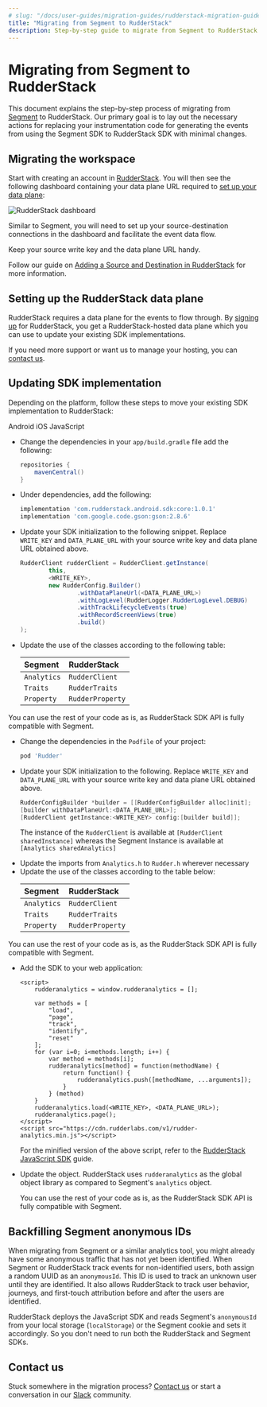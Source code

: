 ```yaml
---
# slug: "/docs/user-guides/migration-guides/rudderstack-migration-guide"
title: "Migrating from Segment to RudderStack"
description: Step-by-step guide to migrate from Segment to RudderStack.
---
```


# Migrating from Segment to RudderStack

This document explains the step-by-step process of migrating from [Segment](https://segment.com/) to RudderStack. Our primary goal is to lay out the necessary actions for replacing your instrumentation code for generating the events from using the Segment SDK to RudderStack SDK with minimal changes.

## Migrating the workspace

Start with creating an account in [RudderStack](https://app.rudderstack.com/signup?type=freetrial). You will then see the following dashboard containing your data plane URL required to [set up your data plane](#setting-up-the-rudderstack-data-plane):

<img src="../../assets/user-guides/rudderstack-dashboard.png" alt="RudderStack dashboard" />

Similar to Segment, you will need to set up your source-destination connections in the dashboard and facilitate the event data flow.

<div class="successBlock">

Keep your source write key and the data plane URL handy.
</div>

<div class="infoBlock">

Follow our guide on <a href="https://rudderstack.com/docs/connections/adding-source-and-destination-rudderstack/">Adding a Source and Destination in RudderStack</a> for more information.
</div>

## Setting up the RudderStack data plane

RudderStack requires a data plane for the events to flow through. By [signing up](https://app.rudderstack.com/signup?type=freetrial) for RudderStack, ‌you get a RudderStack-hosted data plane which you can use to update your existing SDK implementations.

If you need more support or want us to manage your hosting, you can [contact us](mailto:%20support@rudderstack.com).

## Updating SDK implementation

Depending on the platform, follow these steps to move your existing SDK implementation to RudderStack:

<Tabs>
  <TabList>
    <Tab>Android</Tab>
    <Tab>iOS</Tab>
    <Tab>JavaScript</Tab>
  </TabList>
    <TabPanels>
      <TabPanel>
      <ul>
      <li>Change the dependencies in your <code class="inline-code">app/build.gradle</code> file add the following:
<span>

```groovy
repositories {
    mavenCentral()
}
```
</span>
</li>
<li>Under dependencies, add the following:
<span>

```groovy
implementation 'com.rudderstack.android.sdk:core:1.0.1'
implementation 'com.google.code.gson:gson:2.8.6'
```
</span>
</li>
<li>Update your SDK initialization to the following snippet. Replace <code class="inline-code">WRITE_KEY</code> and <code class="inline-code">DATA_PLANE_URL</code> with your source write key and data plane URL obtained above.
<span>

```java
RudderClient rudderClient = RudderClient.getInstance(
        this,
        <WRITE_KEY>,
        new RudderConfig.Builder()
                .withDataPlaneUrl(<DATA_PLANE_URL>)
                .withLogLevel(RudderLogger.RudderLogLevel.DEBUG)
                .withTrackLifecycleEvents(true)
                .withRecordScreenViews(true)
                .build()
);
```
</span>
</li>
<li>Update the use of the classes according to the following table:
<span>

| Segment     | RudderStack      |
| :---------- | :--------------- |
| `Analytics` | `RudderClient`   |
| `Traits`    | `RudderTraits`   |
| `Property`  | `RudderProperty` |
</span>
</li>
</ul>
<div class="successBlock">

  You can use the rest of your code as is, as RudderStack SDK API is fully compatible
  with Segment.
</div>
      </TabPanel>
      <TabPanel>
<ul>
<li>Change the dependencies in the <code class="inline-code">Podfile</code> of your project:

```ruby
pod 'Rudder'
```
</li>
<li>Update your SDK initialization to the following. Replace <code class="inline-code">WRITE_KEY</code> and <code class="inline-code">DATA_PLANE_URL</code> with your source write key and data plane URL obtained above.

```objectivec
RudderConfigBuilder *builder = [[RudderConfigBuilder alloc]init];
[builder withDataPlaneUrl:<DATA_PLANE_URL>];
[RudderClient getInstance:<WRITE_KEY> config:[builder build]];
```

<div class="infoBlock">

The instance of the <code class="inline-code">RudderClient</code> is available at <code class="inline-code">[RudderClient sharedInstance]</code> whereas the Segment Instance is available at <code class="inline-code">[Analytics sharedAnalytics]</code>
</div>
</li>
<li>Update the imports from <code class="inline-code">Analytics.h</code> to <code class="inline-code">Rudder.h</code> wherever necessary</li>
<li>Update the use of the classes according to the table below:

| Segment     | RudderStack      |
| :---------- | :--------------- |
| `Analytics` | `RudderClient`   |
| `Traits`    | `RudderTraits`   |
| `Property`  | `RudderProperty` |
</li>
</ul>
<div class="successBlock">

You can use the rest of your code as is, as the RudderStack SDK API is fully compatible with Segment.
</div>        
      </TabPanel>
      <TabPanel>
<ul>
<li>Add the SDK to your web application:
<span>

```markup
<script>
	rudderanalytics = window.rudderanalytics = [];

	var methods = [
		"load",
		"page",
		"track",
		"identify",
		"reset"
	];
	for (var i=0; i<methods.length; i++) {
		var method = methods[i];
		rudderanalytics[method] = function(methodName) {
			return function() {
				rudderanalytics.push([methodName, ...arguments]);
			}
		} (method)
	}
	rudderanalytics.load(<WRITE_KEY>, <DATA_PLANE_URL>);
	rudderanalytics.page();
</script>
<script src="https://cdn.rudderlabs.com/v1/rudder-analytics.min.js"></script>
```
</span>
<div class="infoBlock">

For the minified version of the above script, refer to the <a href="https://www.rudderstack.com/docs/stream-sources/rudderstack-sdk-integration-guides/rudderstack-javascript-sdk/quick-start-guide/">RudderStack JavaScript SDK</a> guide.
</div>
</li>
<li>Update the object. RudderStack uses <code class="inline-code">rudderanalytics</code> as the global object library as compared to Segment's <code class="inline-code">analytics</code> object.

<div class="successBlock">

  You can use the rest of your code as is, as the RudderStack SDK API is fully compatible with Segment.
</div>
</li>
</ul>
      </TabPanel>
    </TabPanels>
</Tabs>

## Backfilling Segment anonymous IDs

When migrating from Segment or a similar analytics tool, you might already have some anonymous traffic that has not yet been identified. When Segment or RudderStack track events for non-identified users, both assign a random UUID as an `anonymousId`. This ID is used to track an unknown user until they are identified. It also allows RudderStack to track user behavior, journeys, and first-touch attribution before and after the users are identified.

<div class="successBlock">

RudderStack deploys the JavaScript SDK and reads Segment's <code class="inline-code">anonymousId</code> from your local storage (<code class="inline-code">localStorage</code>) or the Segment cookie and sets it accordingly. So you don't need to run both the RudderStack and Segment SDKs.
</div>

## Contact us

Stuck somewhere in the migration process? [Contact us](mailto:%20support@rudderstack.com) or start a conversation in our [Slack](https://rudderstack.com/join-rudderstack-slack-community) community.
